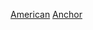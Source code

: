 {{Catnav|頁面分類|人类社会|媒体|记者|主播}}
{{Catnav|頁面分類|人物|各職業人物|记者|主播}}

[[Category:主播|American]]
[[Category:各职业美国人|Anchor]]